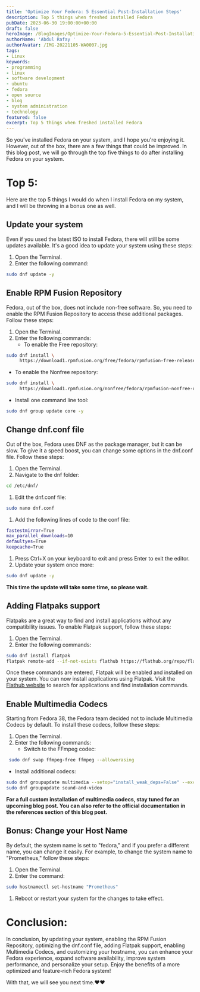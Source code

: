 ```yaml
---
title: 'Optimize Your Fedora: 5 Essential Post-Installation Steps'
description: Top 5 things when freshed installed Fedora
pubDate: 2023-06-30 19:00:00+00:00
draft: false
heroImage: /BlogImages/Optimize-Your-Fedora-5-Essential-Post-Installation-Steps.webp
authorName: 'Abdul Rafay '
authorAvatar: /IMG-20221105-WA0007.jpg
tags:
- Linux
keywords:
- programming
- linux
- software development
- ubuntu
- fedora
- open source
- blog
- system administration
- technology
featured: false
excerpt: Top 5 things when freshed installed Fedora
---
```

So you've installed Fedora on your system, and I hope you're enjoying it. However, out of the box, there are a few things that could be improved. In this blog post, we will go through the top five things to do after installing Fedora on your system.

# Top 5:

Here are the top 5 things I would do when I install Fedora on my system, and I will be throwing in a bonus one as well.

## Update your system

Even if you used the latest ISO to install Fedora, there will still be some updates available. It's a good idea to update your system using these steps:

1. Open the Terminal.
2. Enter the following command:

```bash
sudo dnf update -y
```

## Enable RPM Fusion Repository

Fedora, out of the box, does not include non-free software. So, you need to enable the RPM Fusion Repository to access these additional packages. Follow these steps:

1. Open the Terminal.
2. Enter the following commands:
   - To enable the Free repository:

```bash
sudo dnf install \
     https://download1.rpmfusion.org/free/fedora/rpmfusion-free-release-$(rpm -E %fedora).noarch.rpm
```

- To enable the Nonfree repository:

```bash
sudo dnf install \
     https://download1.rpmfusion.org/nonfree/fedora/rpmfusion-nonfree-release-$(rpm -E %fedora).noarch.rpm
```

- Install one command line tool:

```bash
sudo dnf group update core -y
```

## Change dnf.conf file

Out of the box, Fedora uses DNF as the package manager, but it can be slow. To give it a speed boost, you can change some options in the dnf.conf file. Follow these steps:

1. Open the Terminal.
2. Navigate to the dnf folder:

```bash
cd /etc/dnf/
```

1. Edit the dnf.conf file:

```bash
sudo nano dnf.conf
```

1. Add the following lines of code to the conf file:

```bash
fastestmirror=True
max_parallel_downloads=10
defaultyes=True
keepcache=True
```

1. Press Ctrl+X on your keyboard to exit and press Enter to exit the editor.
2. Update your system once more:

```bash
sudo dnf update -y
```

**This time the update will take some time, so please wait.**

## Adding Flatpaks support

Flatpaks are a great way to find and install applications without any compatibility issues. To enable Flatpak support, follow these steps:

1. Open the Terminal.
2. Enter the following commands:

```bash
sudo dnf install flatpak
flatpak remote-add --if-not-exists flathub https://flathub.org/repo/flathub.flatpakrepo
```

Once these commands are entered, Flatpak will be enabled and installed on your system. You can now install applications using Flatpak. Visit the [Flathub website](https://flathub.org/) to search for applications and find installation commands.

## Enable Multimedia Codecs

Starting from Fedora 38, the Fedora team decided not to include Multimedia Codecs by default. To install these codecs, follow these steps:

1. Open the Terminal.
2. Enter the following commands:
   - Switch to the FFmpeg codec:

```bash
 sudo dnf swap ffmpeg-free ffmpeg --allowerasing
```

- Install additional codecs:

```bash
sudo dnf groupupdate multimedia --setop="install_weak_deps=False" --exclude=PackageKit-gstreamer-plugin
sudo dnf groupupdate sound-and-video
```

**For a full custom installation of multimedia codecs, stay tuned for an upcoming blog post. You can also refer to the official documentation in the references section of this blog post.**

## Bonus: Change your Host Name

By default, the system name is set to "fedora," and if you prefer a different name, you can change it easily. For example, to change the system name to "Prometheus," follow these steps:

1. Open the Terminal.
2. Enter the command:

```bash
sudo hostnamectl set-hostname "Prometheus"
```

1. Reboot or restart your system for the changes to take effect.

# Conclusion:

In conclusion, by updating your system, enabling the RPM Fusion Repository, optimizing the dnf.conf file, adding Flatpak support, enabling Multimedia Codecs, and customizing your hostname, you can enhance your Fedora experience, expand software availability, improve system performance, and personalize your setup. Enjoy the benefits of a more optimized and feature-rich Fedora system!

With that, we will see you next time.❤️❤️

